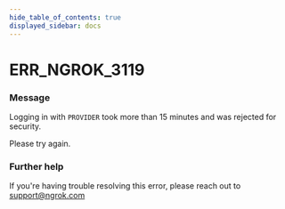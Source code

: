 ```yaml
---
hide_table_of_contents: true
displayed_sidebar: docs
---
```



# ERR_NGROK_3119

### Message

Logging in with `PROVIDER` took more than 15 minutes and was rejected for security.

Please try again.

<ErrorDetails error="err_ngrok_3119" />

### Further help

If you're having trouble resolving this error, please reach out to [support@ngrok.com](mailto:support@ngrok.com?subject=Help%20with%20ERR_NGROK_3119)
